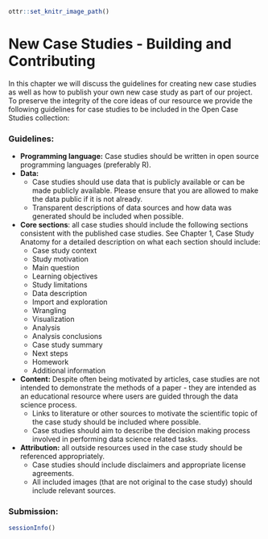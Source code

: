
```r
ottr::set_knitr_image_path()
```

# New Case Studies - Building and Contributing 

In this chapter we will discuss the guidelines for creating new case studies as well as how to publish your own new case study as part of our project. To preserve the integrity of the core ideas of our resource we provide the following guidelines for case studies to be included in the Open Case Studies collection:

### Guidelines:

- **Programming language:** Case studies should be written in open source programming languages (preferably R). 
- **Data:**
  - Case studies should use data that is publicly available or can be made publicly available. Please ensure that you are allowed to make the data public if it is not already. 
  - Transparent descriptions of data sources and how data was generated should be included when possible. 
- **Core sections**: all case studies should include the following sections consistent with the published case studies. See Chapter 1, Case Study Anatomy for a detailed description on what each section should include:
  - Case study context 
  - Study motivation 
  - Main question 
  - Learning objectives 
  - Study limitations
  - Data description 
  - Import and exploration 
  - Wrangling 
  - Visualization 
  - Analysis
  - Analysis conclusions 
  - Case study summary 
  - Next steps 
  - Homework 
  - Additional information
- **Content:** Despite often being motivated by articles, case studies are not intended to demonstrate the methods of a paper - they are intended as an educational resource where users are guided through the data science process. 
  - Links to literature or other sources to motivate the scientific topic of the case study should be included where possible.
  - Case studies should aim to describe the decision making process involved in performing data science related tasks.
- **Attribution:** all outside resources used in the case study should be referenced appropriately. 
  - Case studies should include disclaimers and appropriate license agreements.
  - All included images (that are not original to the case study) should include relevant sources.

### Submission: 


```r
sessionInfo()
```
